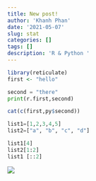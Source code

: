 ```yaml
---
title: New post!
author: 'Khanh Phan'
date: '2021-05-07'
slug: stat
categories: []
tags: []
description: 'R & Python '
---
```

```R
library(reticulate)
first <- "hello"

```

```python
second = "there"
print(r.first,second)
```

```r

cat(c(first,py$second))
```


```python
list1=[1,2,3,4,5]
list2=["a", "b", "c", "d"]

list1[4]
list2[1:2]
list1 [::2]
```

![](/post/2021-05-07-stat_files/fullsizeoutput_e89.jpeg)
